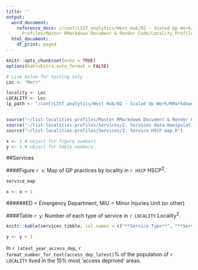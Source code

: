 ```yaml
---
title: ''
output:
  word_document:
    reference_docx: //conf/LIST_analytics/West Hub/02 - Scaled Up Work/RMarkdown/Locality
      Profiles/Master RMarkdown Document & Render Code/Locality_Profiles_Report_Template.docx
  html_document:
    df_print: paged
---
```



```r
knitr::opts_chunk$set(echo = TRUE)
options(kableExtra.auto_format = FALSE)

# Line below for testing only
Loc <- "Marr"

locality <- Loc
LOCALITY <- Loc
lp_path <- "/conf/LIST_analytics/West Hub/02 - Scaled Up Work/RMarkdown/Locality Profiles/"


source("~/list-localities-profiles/Master RMarkdown Document & Render Code/Global Script.R")
source("~/list-localities-profiles/Services/2. Services data manipulation & table.R")
source("~/list-localities-profiles/Services/3. Service HSCP map.R")

x <- 1 # object for figure numbers
y <- 1 # object for table numbers
```


##Services

####Figure `r x`: Map of GP practices by locality in `r HSCP` HSCP^2^.

\newline

```r
service_map

x <- x + 1
```

######ED = Emergency Department, MIU = Minor Injuries Unit (or other)

\newline

####Table `r y`: Number of each type of service in `r LOCALITY` Locality^2^.
\newline

```r
knitr::kable(services_tibble, col.names = c("**Service Type**", "**Service**", "**Number**"))

y <- y + 1
```

\newline

In `r latest_year_access_dep`, `r format_number_for_text(access_dep_latest)`% of the population of `r LOCALITY` lived in the 15% most 'access deprived' areas.

